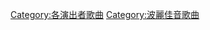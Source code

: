 {{DEFAULTSORT:Iwasaki Yoshimi}}
[[Category:各演出者歌曲|Category:各演出者歌曲]]
[[Category:波麗佳音歌曲|Category:波麗佳音歌曲]]